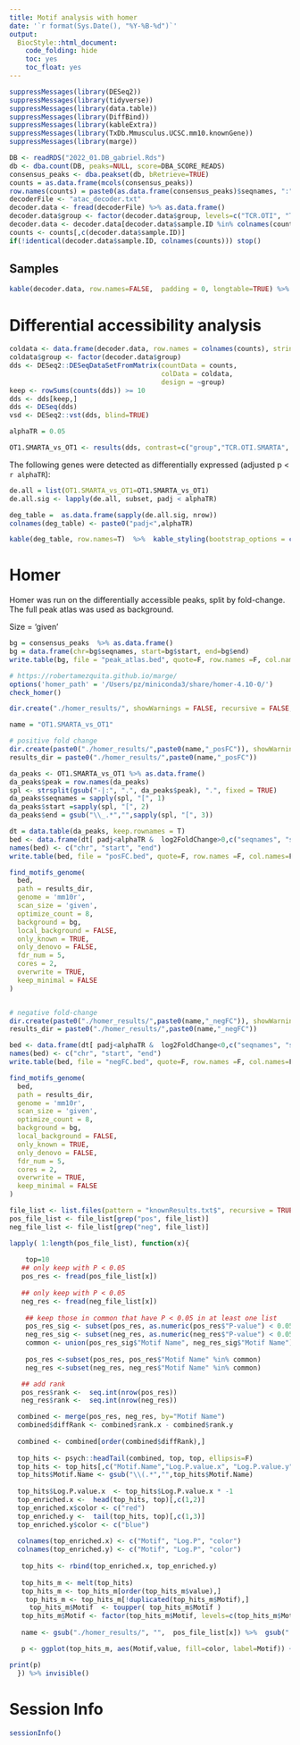 ```yaml
---
title: Motif analysis with homer
date: '`r format(Sys.Date(), "%Y-%B-%d")`'
output:
  BiocStyle::html_document:
    code_folding: hide
    toc: yes
    toc_float: yes
---
```


```r
suppressMessages(library(DESeq2))
suppressMessages(library(tidyverse))
suppressMessages(library(data.table))
suppressMessages(library(DiffBind))
suppressMessages(library(kableExtra))
suppressMessages(library(TxDb.Mmusculus.UCSC.mm10.knownGene))
suppressMessages(library(marge))
```


```r
DB <- readRDS("2022_01.DB_gabriel.Rds")
db <- dba.count(DB, peaks=NULL, score=DBA_SCORE_READS)
consensus_peaks <- dba.peakset(db, bRetrieve=TRUE)
counts = as.data.frame(mcols(consensus_peaks))
row.names(counts) = paste0(as.data.frame(consensus_peaks)$seqnames, ":",as.data.frame(consensus_peaks)$start,"-",as.data.frame(consensus_peaks)$end)
decoderFile <- "atac_decoder.txt"
decoder.data <- fread(decoderFile) %>% as.data.frame()
decoder.data$group <- factor(decoder.data$group, levels=c("TCR.OTI", "TCR.OTI.SMARTA"))
decoder.data <- decoder.data[decoder.data$sample.ID %in% colnames(counts),]
counts <- counts[,c(decoder.data$sample.ID)]
if(!identical(decoder.data$sample.ID, colnames(counts))) stop()
```



## Samples

```r
kable(decoder.data, row.names=FALSE,  padding = 0, longtable=TRUE) %>%  kable_styling(bootstrap_options = c("striped", "hover", "condensed"))
```

# Differential accessibility analysis


```r
coldata <- data.frame(decoder.data, row.names = colnames(counts), stringsAsFactors=F)
coldata$group <- factor(decoder.data$group)
dds <- DESeq2::DESeqDataSetFromMatrix(countData = counts,
                                      colData = coldata,
                                      design = ~group)
keep <- rowSums(counts(dds)) >= 10
dds <- dds[keep,]
dds <- DESeq(dds)
vsd <- DESeq2::vst(dds, blind=TRUE)

alphaTR = 0.05

OT1.SMARTA_vs_OT1 <- results(dds, contrast=c("group","TCR.OTI.SMARTA", "TCR.OTI"), alpha=alphaTR)
```

The following genes were detected as differentially expressed (adjusted p < `r alphaTR`):


```r
de.all = list(OT1.SMARTA_vs_OT1=OT1.SMARTA_vs_OT1)
de.all.sig <- lapply(de.all, subset, padj < alphaTR)

deg_table =  as.data.frame(sapply(de.all.sig, nrow))
colnames(deg_table) <- paste0("padj<",alphaTR)

kable(deg_table, row.names=T)  %>%  kable_styling(bootstrap_options = c("striped", "hover", "condensed"), full_width=F)
```

#  Homer

Homer was run on the differentially accessible peaks, split by fold-change.
The full peak atlas was used as background.

Size = 'given'

```r
bg = consensus_peaks  %>% as.data.frame()
bg = data.frame(chr=bg$seqnames, start=bg$start, end=bg$end)
write.table(bg, file = "peak_atlas.bed", quote=F, row.names =F, col.names=F, sep="\t")

# https://robertamezquita.github.io/marge/
options('homer_path' = '/Users/pz/miniconda3/share/homer-4.10-0/')
check_homer()

dir.create("./homer_results/", showWarnings = FALSE, recursive = FALSE, mode = "0777")

name = "OT1.SMARTA_vs_OT1"

# positive fold change
dir.create(paste0("./homer_results/",paste0(name,"_posFC")), showWarnings = FALSE, recursive = FALSE, mode = "0777")
results_dir = paste0("./homer_results/",paste0(name,"_posFC"))

da_peaks <- OT1.SMARTA_vs_OT1 %>% as.data.frame()
da_peaks$peak = row.names(da_peaks)
spl <- strsplit(gsub("-|:", ".", da_peaks$peak), ".", fixed = TRUE)
da_peaks$seqnames = sapply(spl, "[", 1)
da_peaks$start =sapply(spl, "[", 2)
da_peaks$end = gsub("\\_.*","",sapply(spl, "[", 3))

dt = data.table(da_peaks, keep.rownames = T)
bed <- data.frame(dt[ padj<alphaTR &  log2FoldChange>0,c("seqnames", "start", "end")])
names(bed) <- c("chr", "start", "end")
write.table(bed, file = "posFC.bed", quote=F, row.names =F, col.names=F, sep="\t")

find_motifs_genome(
  bed,
  path = results_dir,
  genome = 'mm10r', 
  scan_size = 'given',
  optimize_count = 8,
  background = bg,
  local_background = FALSE,
  only_known = TRUE,
  only_denovo = FALSE,
  fdr_num = 5,
  cores = 2, 
  overwrite = TRUE, 
  keep_minimal = FALSE
)


# negative fold-change
dir.create(paste0("./homer_results/",paste0(name,"_negFC")), showWarnings = FALSE, recursive = FALSE, mode = "0777")
results_dir = paste0("./homer_results/",paste0(name,"_negFC"))

bed <- data.frame(dt[ padj<alphaTR &  log2FoldChange<0,c("seqnames", "start", "end")])
names(bed) <- c("chr", "start", "end")
write.table(bed, file = "negFC.bed", quote=F, row.names =F, col.names=F, sep="\t")

find_motifs_genome(
  bed,
  path = results_dir,
  genome = 'mm10r', 
  scan_size = 'given',
  optimize_count = 8,
  background = bg,
  local_background = FALSE,
  only_known = TRUE,
  only_denovo = FALSE,
  fdr_num = 5,
  cores = 2, 
  overwrite = TRUE, 
  keep_minimal = FALSE
)
```





```r

file_list <- list.files(pattern = "knownResults.txt$", recursive = TRUE, full.names=T)
pos_file_list <- file_list[grep("pos", file_list)]
neg_file_list <- file_list[grep("neg", file_list)]

lapply( 1:length(pos_file_list), function(x){ 
    
    top=10
   ## only keep with P < 0.05
   pos_res <- fread(pos_file_list[x])
   
   ## only keep with P < 0.05
   neg_res <- fread(neg_file_list[x])
    
    ## keep those in common that have P < 0.05 in at least one list
    pos_res_sig <- subset(pos_res, as.numeric(pos_res$"P-value") < 0.05) 
    neg_res_sig <- subset(neg_res, as.numeric(neg_res$"P-value") < 0.05) 
    common <- union(pos_res_sig$"Motif Name", neg_res_sig$"Motif Name")
    
    pos_res <-subset(pos_res, pos_res$"Motif Name" %in% common)
    neg_res <-subset(neg_res, neg_res$"Motif Name" %in% common)

   ## add rank
   pos_res$rank <-  seq.int(nrow(pos_res))
   neg_res$rank <-  seq.int(nrow(neg_res))

  combined <- merge(pos_res, neg_res, by="Motif Name")
  combined$diffRank <- combined$rank.x - combined$rank.y
  
  combined <- combined[order(combined$diffRank),]
    
  top_hits <- psych::headTail(combined, top, top, ellipsis=F)
  top_hits <- top_hits[,c("Motif.Name","Log.P.value.x", "Log.P.value.y", "rank.x", "rank.y", "diffRank")]
  top_hits$Motif.Name <- gsub("\\(.*","",top_hits$Motif.Name) 
  
  top_hits$Log.P.value.x  <- top_hits$Log.P.value.x * -1
  top_enriched.x <-  head(top_hits, top)[,c(1,2)]
  top_enriched.x$color <- c("red")
  top_enriched.y <-  tail(top_hits, top)[,c(1,3)]
  top_enriched.y$color <- c("blue")
  
  colnames(top_enriched.x) <- c("Motif", "Log.P", "color")
  colnames(top_enriched.y) <- c("Motif", "Log.P", "color")
  
   top_hits <- rbind(top_enriched.x, top_enriched.y)
   
   top_hits_m <- melt(top_hits)
   top_hits_m <- top_hits_m[order(top_hits_m$value),]
    top_hits_m <- top_hits_m[!duplicated(top_hits_m$Motif),]
     top_hits_m$Motif  <- toupper( top_hits_m$Motif )
   top_hits_m$Motif <- factor(top_hits_m$Motif, levels=c(top_hits_m$Motif))
   
   name <- gsub("./homer_results/", "",  pos_file_list[x]) %>%  gsub("./homer/", "", .) %>% gsub("_up_posFC.bed_sizeGivenhomerOutput/knownResults.txt", "", .) %>% gsub("_posFC/knownResults.txt", "", .)

   p <- ggplot(top_hits_m, aes(Motif,value, fill=color, label=Motif)) +  geom_bar(stat="identity",position="identity") + coord_flip() +theme_classic() + scale_fill_manual(values=c( "blue", "red"), labels=c(paste("Peaks opening", strsplit(name, "_vs_")[[1]][2]), paste("Peaks opening", strsplit(name, "_vs_")[[1]][1]))) + ylab("-log10(P)") + ggtitle(name) + guides(fill=guide_legend(title=NULL, reverse=TRUE)) + scale_y_continuous(breaks = pretty(top_hits_m$value), labels = abs(pretty(top_hits_m$value))) + theme(legend.position = c(0.87, 0.25)) + theme(legend.position = c(0.4, 0.9))

print(p)    
  }) %>% invisible()

```



# Session Info
```r
sessionInfo()
```
